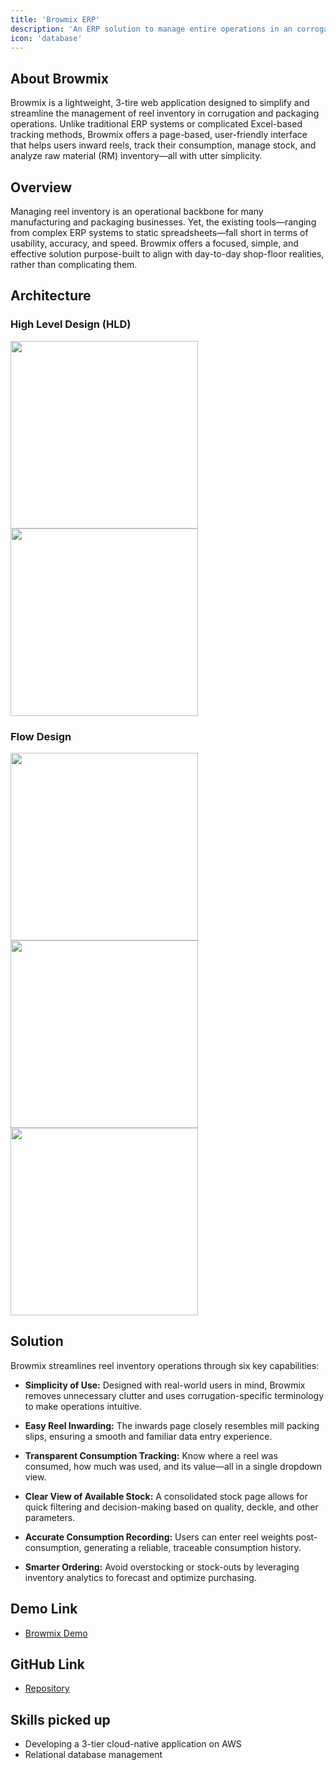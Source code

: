 ```yaml
---
title: 'Browmix ERP'
description: 'An ERP solution to manage entire operations in an corrogated box industry right from paper inventory to production.'
icon: 'database'
---
```


## About Browmix

Browmix is a lightweight, 3-tire web application designed to simplify and streamline the management of reel inventory in corrugation and packaging operations. Unlike traditional ERP systems or complicated Excel-based tracking methods, Browmix offers a page-based, user-friendly interface that helps users inward reels, track their consumption, manage stock, and analyze raw material (RM) inventory—all with utter simplicity.

## Overview

Managing reel inventory is an operational backbone for many manufacturing and packaging businesses. Yet, the existing tools—ranging from complex ERP systems to static spreadsheets—fall short in terms of usability, accuracy, and speed. Browmix offers a focused, simple, and effective solution purpose-built to align with day-to-day shop-floor realities, rather than complicating them.

## Architecture

### High Level Design (HLD)

<img height="300" className="block dark:hidden" src="/images/browmix-hld.png" />
<img height="300" className="hidden dark:block" src="/images/browmix-hld-dark.png" />

### Flow Design

<img height="300" src="" />
<img height="300" className="block dark:hidden" src="/images/browmix-flow.png" />
<img height="300" className="hidden dark:block" src="/images/browmix-flow-dark.png" />


## Solution

Browmix streamlines reel inventory operations through six key capabilities:

- **Simplicity of Use:** Designed with real-world users in mind, Browmix removes unnecessary clutter and uses corrugation-specific terminology to make operations intuitive.

- **Easy Reel Inwarding:** The inwards page closely resembles mill packing slips, ensuring a smooth and familiar data entry experience.

- **Transparent Consumption Tracking:** Know where a reel was consumed, how much was used, and its value—all in a single dropdown view.

- **Clear View of Available Stock:** A consolidated stock page allows for quick filtering and decision-making based on quality, deckle, and other parameters.

- **Accurate Consumption Recording:** Users can enter reel weights post-consumption, generating a reliable, traceable consumption history.

- **Smarter Ordering:** Avoid overstocking or stock-outs by leveraging inventory analytics to forecast and optimize purchasing.

## Demo Link

- [Browmix Demo](https://akrivis-business-solutions.github.io/browmix-broucure/)

## GitHub Link

- [Repository](https://github.com/Akrivis-Business-Solutions)

## Skills picked up

- Developing a 3-tier cloud-native application on AWS
- Relational database management